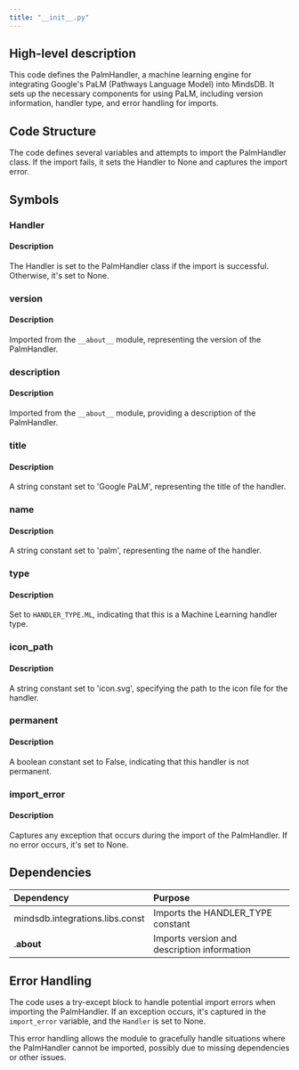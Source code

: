 ```yaml
---
title: "__init__.py"
---
```


## High-level description
This code defines the PalmHandler, a machine learning engine for integrating Google's PaLM (Pathways Language Model) into MindsDB. It sets up the necessary components for using PaLM, including version information, handler type, and error handling for imports.

## Code Structure
The code defines several variables and attempts to import the PalmHandler class. If the import fails, it sets the Handler to None and captures the import error.

## Symbols

### Handler
#### Description
The Handler is set to the PalmHandler class if the import is successful. Otherwise, it's set to None.

### version
#### Description
Imported from the `__about__` module, representing the version of the PalmHandler.

### description
#### Description
Imported from the `__about__` module, providing a description of the PalmHandler.

### title
#### Description
A string constant set to 'Google PaLM', representing the title of the handler.

### name
#### Description
A string constant set to 'palm', representing the name of the handler.

### type
#### Description
Set to `HANDLER_TYPE.ML`, indicating that this is a Machine Learning handler type.

### icon_path
#### Description
A string constant set to 'icon.svg', specifying the path to the icon file for the handler.

### permanent
#### Description
A boolean constant set to False, indicating that this handler is not permanent.

### import_error
#### Description
Captures any exception that occurs during the import of the PalmHandler. If no error occurs, it's set to None.

## Dependencies
| Dependency | Purpose |
|:-----------|:--------|
| mindsdb.integrations.libs.const | Imports the HANDLER_TYPE constant |
| .__about__ | Imports version and description information |

## Error Handling
The code uses a try-except block to handle potential import errors when importing the PalmHandler. If an exception occurs, it's captured in the `import_error` variable, and the `Handler` is set to None.

This error handling allows the module to gracefully handle situations where the PalmHandler cannot be imported, possibly due to missing dependencies or other issues.